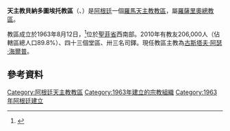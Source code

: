 {{Infobox Roman Catholic diocese
|Roman Catholic Diocese of = 天主教貝納多圖埃托教區
|Latin name of diocese = Dioecesis Cervi Lusci
|image =
|caption =
|location = [[阿根廷|阿根廷]]
|territory =[[聖菲省|聖菲省]]西南部
|population = 206,000
|rite = 拉丁禮
|patron =
|province = 羅薩里奧
|established = 1963年
|cathedral =聖安多尼主教座堂
|co-cathedral =
|leadership = 主教
|website =
|教宗 =
|metropolitan =
|ordinary = 古斯塔夫·阿瑟·海爾普
|coadjutor bishop =
|auxiliary =
}}

'''天主教貝納多圖埃托教區'''（{{lang-la|Dioecesis Cervi Lusci}}、{{lang-es|Diócesis de Venado Tuerto}}）是[[阿根廷|阿根廷]]一個[[羅馬天主教|羅馬天主教]][[教區|教區]]，屬[[天主教羅薩里奧總教區|羅薩里奧總教區]]。

教區成立於1963年8月12日，<ref>{{Cite web |url=http://www.vatican.va/holy_father/paul_vi/apost_constitutions/documents/hf_p-vi_apc_19630812_rosariensis_lt.html |title=升為教區的宗座憲令 |access-date=2013-04-09 |archive-date=2014-02-03 |archive-url=https://web.archive.org/web/20140203151001/http://www.vatican.va/holy_father/paul_vi/apost_constitutions/documents/hf_p-vi_apc_19630812_rosariensis_lt.html |dead-url=no }}</ref>位於[[聖菲省|聖菲省]]西南部。2010年有教友206,000人（佔轄區總人口89.8%）、四十三個堂區、卅三名司鐸。現任教區主教為[[古斯塔夫·阿瑟·海爾普|古斯塔夫·阿瑟·海爾普]]。

==參考資料==
{{reflist}}

{{阿根廷天主教教區}}

{{DEFAULTSORT:Venado Tuerto}}
[[Category:阿根廷天主教教區|Category:阿根廷天主教教區]]
[[Category:1963年建立的宗教組織|Category:1963年建立的宗教組織]]
[[Category:1963年阿根廷建立|Category:1963年阿根廷建立]]